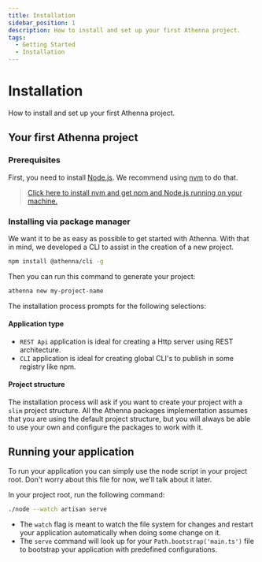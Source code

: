 ```yaml
---
title: Installation
sidebar_position: 1
description: How to install and set up your first Athenna project.
tags:
  - Getting Started
  - Installation
---
```


# Installation

How to install and set up your first Athenna project.

## Your first Athenna project

### Prerequisites

First, you need to install [Node.js](https://nodejs.org/). We
recommend using [nvm](https://github.com/nvm-sh/nvm) to do
that.

> [Click here to install nvm and get npm and Node.js
running on your machine.](https://github.com/nvm-sh/nvm#installing-and-updating)

### Installing via package manager

We want it to be as easy as possible to get started with
Athenna. With that in mind, we developed a CLI to assist
in the creation of a new project.

```bash
npm install @athenna/cli -g
```

Then you can run this command to generate your project:

```bash
athenna new my-project-name
```

The installation process prompts for the following selections:

#### Application type

- `REST Api` application is ideal for creating a Http server
using REST architecture.
- `CLI` application is ideal for creating global CLI's to publish
in some registry like npm.

#### Project structure

The installation process will ask if you want to create your
project with a `slim` project structure. All the Athenna
packages implementation assumes that you are using the default 
project structure, but you will always be able to use your own 
and configure the packages to work with it.

## Running your application

To run your application you can simply use the node script in
your project root. Don't worry about this file for now, we'll
talk about it later.

In your project root, run the following command:

```bash
./node --watch artisan serve
```

- The `watch` flag is meant to watch the file system for
changes and restart your application automatically when
doing some change on it.
- The `serve` command will look up for your `Path.bootstrap('main.ts')`
file to bootstrap your application with predefined configurations.

